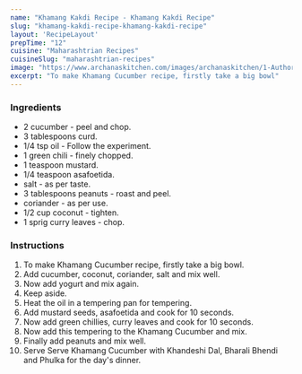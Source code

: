---
name: "Khamang Kakdi Recipe - Khamang Kakdi Recipe"
slug: "khamang-kakdi-recipe-khamang-kakdi-recipe"
layout: 'RecipeLayout'
prepTime: "12"
cuisine: "Maharashtrian Recipes"
cuisineSlug: "maharashtrian-recipes"
image: "https://www.archanaskitchen.com/images/archanaskitchen/1-Author/pooja/khamang_Kakdi_an_Ayurvedic_Recipe_Maharastrian_Cucumber_Salad_20_1600.jpg"
excerpt: "To make Khamang Cucumber recipe, firstly take a big bowl"
---

### Ingredients

- 2 cucumber - peel and chop.
-  3 tablespoons curd.
-  1/4 tsp oil - Follow the experiment.
-  1 green chili - finely chopped.
-  1 teaspoon mustard.
-  1/4 teaspoon asafoetida.
-  salt - as per taste.
-  3 tablespoons peanuts - roast and peel.
-  coriander - as per use.
-  1/2 cup coconut - tighten.
-  1 sprig curry leaves - chop.

### Instructions

1. To make Khamang Cucumber recipe, firstly take a big bowl.
1. Add cucumber, coconut, coriander, salt and mix well.
1. Now add yogurt and mix again.
1. Keep aside.
1. Heat the oil in a tempering pan for tempering.
1. Add mustard seeds, asafoetida and cook for 10 seconds.
1. Now add green chillies, curry leaves and cook for 10 seconds.
1. Now add this tempering to the Khamang Cucumber and mix.
1. Finally add peanuts and mix well.
1. Serve Serve Khamang Cucumber with Khandeshi Dal, Bharali Bhendi and Phulka for the day's dinner.

